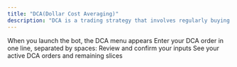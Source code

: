 ```yaml
---
title: "DCA(Dollar Cost Averaging)"
description: "DCA is a trading strategy that involves regularly buying a fixed dollar amount of an asset, regardless of its price."
---
```


<CardGroup cols={2}>
  <Card title="DCA Start Menu" img="/images/dca/dca_1.jpeg">
    When you launch the bot, the DCA menu appears
  </Card>
    <Card title="Enter DCA Parameters" img="/images/dca/dca_2.jpeg">
    Enter your DCA order in one line, separated by spaces:
  </Card>
    <Card title="Confirm DCA Parameters" img="/images/dca/dca_3.jpeg">
    Review and confirm your inputs
  </Card>
    <Card title="DCA Order Status" img="/images/dca/dca_4.jpeg">
    See your active DCA orders and remaining slices
  </Card>
</CardGroup>



